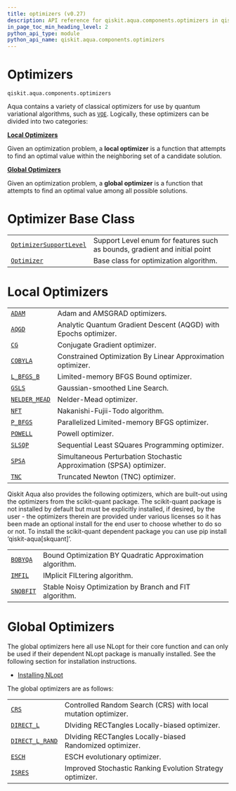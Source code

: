 ```yaml
---
title: optimizers (v0.27)
description: API reference for qiskit.aqua.components.optimizers in qiskit v0.27
in_page_toc_min_heading_level: 2
python_api_type: module
python_api_name: qiskit.aqua.components.optimizers
---
```


<span id="module-qiskit.aqua.components.optimizers" />

<span id="qiskit-aqua-components-optimizers" />

<span id="optimizers-qiskit-aqua-components-optimizers" />

# Optimizers

`qiskit.aqua.components.optimizers`

Aqua contains a variety of classical optimizers for use by quantum variational algorithms, such as [`VQE`](qiskit.aqua.algorithms.VQE "qiskit.aqua.algorithms.VQE"). Logically, these optimizers can be divided into two categories:

**[Local Optimizers](#local-optimizers)**

Given an optimization problem, a **local optimizer** is a function that attempts to find an optimal value within the neighboring set of a candidate solution.

**[Global Optimizers](#global-optimizers)**

Given an optimization problem, a **global optimizer** is a function that attempts to find an optimal value among all possible solutions.

# Optimizer Base Class

|                                                                                                                                              |                                                                            |
| -------------------------------------------------------------------------------------------------------------------------------------------- | -------------------------------------------------------------------------- |
| [`OptimizerSupportLevel`](qiskit.aqua.components.optimizers.OptimizerSupportLevel "qiskit.aqua.components.optimizers.OptimizerSupportLevel") | Support Level enum for features such as bounds, gradient and initial point |
| [`Optimizer`](qiskit.aqua.components.optimizers.Optimizer "qiskit.aqua.components.optimizers.Optimizer")                                     | Base class for optimization algorithm.                                     |

# Local Optimizers

|                                                                                                                |                                                                      |
| -------------------------------------------------------------------------------------------------------------- | -------------------------------------------------------------------- |
| [`ADAM`](qiskit.aqua.components.optimizers.ADAM "qiskit.aqua.components.optimizers.ADAM")                      | Adam and AMSGRAD optimizers.                                         |
| [`AQGD`](qiskit.aqua.components.optimizers.AQGD "qiskit.aqua.components.optimizers.AQGD")                      | Analytic Quantum Gradient Descent (AQGD) with Epochs optimizer.      |
| [`CG`](qiskit.aqua.components.optimizers.CG "qiskit.aqua.components.optimizers.CG")                            | Conjugate Gradient optimizer.                                        |
| [`COBYLA`](qiskit.aqua.components.optimizers.COBYLA "qiskit.aqua.components.optimizers.COBYLA")                | Constrained Optimization By Linear Approximation optimizer.          |
| [`L_BFGS_B`](qiskit.aqua.components.optimizers.L_BFGS_B "qiskit.aqua.components.optimizers.L_BFGS_B")          | Limited-memory BFGS Bound optimizer.                                 |
| [`GSLS`](qiskit.aqua.components.optimizers.GSLS "qiskit.aqua.components.optimizers.GSLS")                      | Gaussian-smoothed Line Search.                                       |
| [`NELDER_MEAD`](qiskit.aqua.components.optimizers.NELDER_MEAD "qiskit.aqua.components.optimizers.NELDER_MEAD") | Nelder-Mead optimizer.                                               |
| [`NFT`](qiskit.aqua.components.optimizers.NFT "qiskit.aqua.components.optimizers.NFT")                         | Nakanishi-Fujii-Todo algorithm.                                      |
| [`P_BFGS`](qiskit.aqua.components.optimizers.P_BFGS "qiskit.aqua.components.optimizers.P_BFGS")                | Parallelized Limited-memory BFGS optimizer.                          |
| [`POWELL`](qiskit.aqua.components.optimizers.POWELL "qiskit.aqua.components.optimizers.POWELL")                | Powell optimizer.                                                    |
| [`SLSQP`](qiskit.aqua.components.optimizers.SLSQP "qiskit.aqua.components.optimizers.SLSQP")                   | Sequential Least SQuares Programming optimizer.                      |
| [`SPSA`](qiskit.aqua.components.optimizers.SPSA "qiskit.aqua.components.optimizers.SPSA")                      | Simultaneous Perturbation Stochastic Approximation (SPSA) optimizer. |
| [`TNC`](qiskit.aqua.components.optimizers.TNC "qiskit.aqua.components.optimizers.TNC")                         | Truncated Newton (TNC) optimizer.                                    |

Qiskit Aqua also provides the following optimizers, which are built-out using the optimizers from the scikit-quant package. The scikit-quant package is not installed by default but must be explicitly installed, if desired, by the user - the optimizers therein are provided under various licenses so it has been made an optional install for the end user to choose whether to do so or not. To install the scikit-quant dependent package you can use pip install ‘qiskit-aqua\[skquant]’.

|                                                                                                    |                                                          |
| -------------------------------------------------------------------------------------------------- | -------------------------------------------------------- |
| [`BOBYQA`](qiskit.aqua.components.optimizers.BOBYQA "qiskit.aqua.components.optimizers.BOBYQA")    | Bound Optimization BY Quadratic Approximation algorithm. |
| [`IMFIL`](qiskit.aqua.components.optimizers.IMFIL "qiskit.aqua.components.optimizers.IMFIL")       | IMplicit FILtering algorithm.                            |
| [`SNOBFIT`](qiskit.aqua.components.optimizers.SNOBFIT "qiskit.aqua.components.optimizers.SNOBFIT") | Stable Noisy Optimization by Branch and FIT algorithm.   |

# Global Optimizers

The global optimizers here all use NLopt for their core function and can only be used if their dependent NLopt package is manually installed. See the following section for installation instructions.

*   [Installing NLopt](qiskit.aqua.components.optimizers.nlopts)

The global optimizers are as follows:

|                                                                                                                      |                                                               |
| -------------------------------------------------------------------------------------------------------------------- | ------------------------------------------------------------- |
| [`CRS`](qiskit.aqua.components.optimizers.CRS "qiskit.aqua.components.optimizers.CRS")                               | Controlled Random Search (CRS) with local mutation optimizer. |
| [`DIRECT_L`](qiskit.aqua.components.optimizers.DIRECT_L "qiskit.aqua.components.optimizers.DIRECT_L")                | DIviding RECTangles Locally-biased optimizer.                 |
| [`DIRECT_L_RAND`](qiskit.aqua.components.optimizers.DIRECT_L_RAND "qiskit.aqua.components.optimizers.DIRECT_L_RAND") | DIviding RECTangles Locally-biased Randomized optimizer.      |
| [`ESCH`](qiskit.aqua.components.optimizers.ESCH "qiskit.aqua.components.optimizers.ESCH")                            | ESCH evolutionary optimizer.                                  |
| [`ISRES`](qiskit.aqua.components.optimizers.ISRES "qiskit.aqua.components.optimizers.ISRES")                         | Improved Stochastic Ranking Evolution Strategy optimizer.     |

